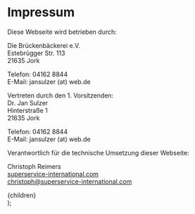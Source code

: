 
# Impressum

Diese Webseite wird betrieben durch:

Die Brückenbäckerei e.V.<br />
Estebrügger Str. 113<br />
21635 Jork

Telefon: 04162 8844<br />
E-Mail: jansulzer (at) web.de

Vertreten durch den 1. Vorsitzenden:<br />
Dr. Jan Sulzer<br />
Hinterstraße 1<br />
21635 Jork

Telefon: 04162 8844<br />
E-Mail: jansulzer (at) web.de

Verantwortlich für die technische Umsetzung dieser Webseite:

Christoph Reimers<br />
[superservice-international.com](https://superservice-international.com)<br />
christoph@superservice-international.com

  <DefaultLayout>
    <div className="prose mx-auto">{children}</div>
  </DefaultLayout>
);
